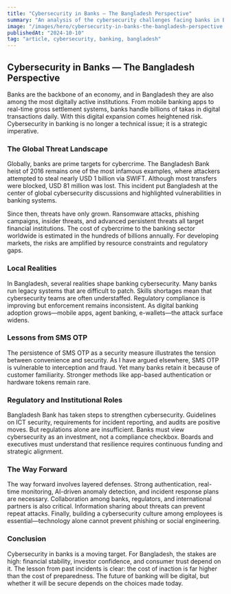 ```yaml
---
title: "Cybersecurity in Banks — The Bangladesh Perspective"
summary: "An analysis of the cybersecurity challenges facing banks in Bangladesh and the steps needed to secure the sector."
image: "/images/hero/cybersecurity-in-banks-the-bangladesh-perspective.jpg"
publishedAt: "2024-10-10"
tag: "article, cybersecurity, banking, bangladesh"
---
```


## Cybersecurity in Banks — The Bangladesh Perspective

Banks are the backbone of an economy, and in Bangladesh they are also among the most digitally active institutions. From mobile banking apps to real-time gross settlement systems, banks handle billions of takas in digital transactions daily. With this digital expansion comes heightened risk. Cybersecurity in banking is no longer a technical issue; it is a strategic imperative.

### The Global Threat Landscape

Globally, banks are prime targets for cybercrime. The Bangladesh Bank heist of 2016 remains one of the most infamous examples, where attackers attempted to steal nearly USD 1 billion via SWIFT. Although most transfers were blocked, USD 81 million was lost. This incident put Bangladesh at the center of global cybersecurity discussions and highlighted vulnerabilities in banking systems.

Since then, threats have only grown. Ransomware attacks, phishing campaigns, insider threats, and advanced persistent threats all target financial institutions. The cost of cybercrime to the banking sector worldwide is estimated in the hundreds of billions annually. For developing markets, the risks are amplified by resource constraints and regulatory gaps.

### Local Realities

In Bangladesh, several realities shape banking cybersecurity. Many banks run legacy systems that are difficult to patch. Skills shortages mean that cybersecurity teams are often understaffed. Regulatory compliance is improving but enforcement remains inconsistent. As digital banking adoption grows—mobile apps, agent banking, e-wallets—the attack surface widens.

### Lessons from SMS OTP

The persistence of SMS OTP as a security measure illustrates the tension between convenience and security. As I have argued elsewhere, SMS OTP is vulnerable to interception and fraud. Yet many banks retain it because of customer familiarity. Stronger methods like app-based authentication or hardware tokens remain rare.

### Regulatory and Institutional Roles

Bangladesh Bank has taken steps to strengthen cybersecurity. Guidelines on ICT security, requirements for incident reporting, and audits are positive moves. But regulations alone are insufficient. Banks must view cybersecurity as an investment, not a compliance checkbox. Boards and executives must understand that resilience requires continuous funding and strategic alignment.

### The Way Forward

The way forward involves layered defenses. Strong authentication, real-time monitoring, AI-driven anomaly detection, and incident response plans are necessary. Collaboration among banks, regulators, and international partners is also critical. Information sharing about threats can prevent repeat attacks. Finally, building a cybersecurity culture among employees is essential—technology alone cannot prevent phishing or social engineering.

### Conclusion

Cybersecurity in banks is a moving target. For Bangladesh, the stakes are high: financial stability, investor confidence, and consumer trust depend on it. The lesson from past incidents is clear: the cost of inaction is far higher than the cost of preparedness. The future of banking will be digital, but whether it will be secure depends on the choices made today.

